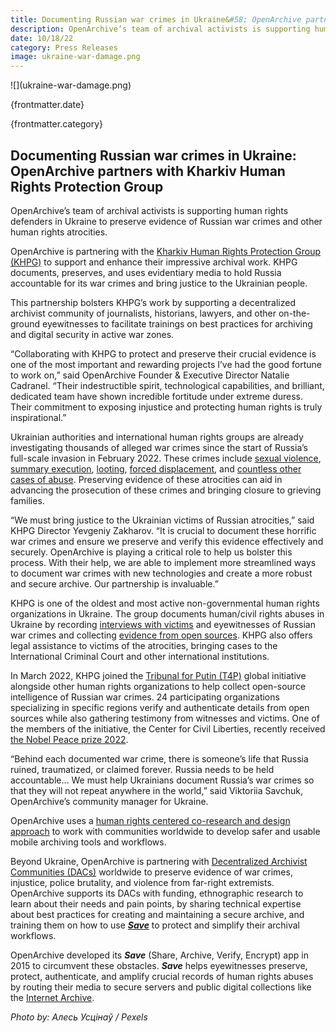 ```yaml
---
title: Documenting Russian war crimes in Ukraine&#58; OpenArchive partners with Kharkiv Human Rights Protection Group
description: OpenArchive’s team of archival activists is supporting human rights defenders in Ukraine to preserve evidence of Russian war crimes and other human rights atrocities.
date: 10/18/22
category: Press Releases
image: ukraine-war-damage.png
---
```



<ArticleHeaderSection>
![](ukraine-war-damage.png)

{frontmatter.date}

{frontmatter.category}

## Documenting Russian war crimes in Ukraine&#58; OpenArchive partners with Kharkiv Human Rights Protection Group

OpenArchive’s team of archival activists is supporting human rights defenders in Ukraine to preserve evidence of Russian war crimes and other human rights atrocities.

</ArticleHeaderSection>
<ContentSection>

OpenArchive is partnering with the [Kharkiv Human Rights Protection Group (KHPG)](https://khpg.org/en/1489698549) to support and enhance their impressive archival work. KHPG documents, preserves, and uses evidentiary media to hold Russia accountable for its war crimes and bring justice to the Ukrainian people.

This partnership bolsters KHPG’s work by supporting a decentralized archivist community of journalists, historians, lawyers, and other on-the-ground eyewitnesses to facilitate trainings on best practices for archiving and digital security in active war zones.

“Collaborating with KHPG to protect and preserve their crucial evidence is one of the most important and rewarding projects I’ve had the good fortune to work on,” said OpenArchive Founder & Executive Director Natalie Cadranel. “Their indestructible spirit, technological capabilities, and brilliant, dedicated team have shown incredible fortitude under extreme duress. Their commitment to exposing injustice and protecting human rights is truly inspirational.”

Ukrainian authorities and international human rights groups are already investigating thousands of alleged war crimes since the start of Russia’s full-scale invasion in February 2022. These crimes include [sexual violence](https://www.npr.org/2022/04/30/1093339262/ukraine-russia-rape-war-crimes), [summary execution](https://www.hrw.org/news/2022/05/18/ukraine-executions-torture-during-russian-occupation), [looting](https://www.bbc.com/news/world-europe-61643533), [forced displacement](https://khpg.org/en/1608811212), and [countless other cases of abuse](https://www.hrw.org/news/2022/05/18/ukraine-executions-torture-during-russian-occupation). Preserving evidence of these atrocities can aid in advancing the prosecution of these crimes and bringing closure to grieving families.

“We must bring justice to the Ukrainian victims of Russian atrocities,” said KHPG Director Yevgeniy Zakharov. “It is crucial to document these horrific war crimes and ensure we preserve and verify this evidence effectively and securely. OpenArchive is playing a critical role to help us bolster this process. With their help, we are able to implement more streamlined ways to document war crimes with new technologies and create a more robust and secure archive. Our partnership is invaluable.”

KHPG is one of the oldest and most active non-governmental human rights organizations in Ukraine. The group documents human/civil rights abuses in Ukraine by recording [interviews with victims](https://khpg.org/en/1309) and eyewitnesses of Russian war crimes and collecting [evidence from open sources](https://khpg.org/en/1608811231). KHPG also offers legal assistance to victims of the atrocities, bringing cases to the International Criminal Court and other international institutions.

In March 2022, KHPG joined the [Tribunal for Putin (T4P)](https://t4pua.org/en/1084) global initiative alongside other human rights organizations to help collect open-source intelligence of Russian war crimes. 24 participating organizations specializing in specific regions verify and authenticate details from open sources while also gathering testimony from witnesses and victims. One of the members of the initiative, the Center for Civil Liberties, recently received [the Nobel Peace prize 2022](https://www.nobelprize.org/prizes/peace/2022/press-release/).

“Behind each documented war crime, there is someone’s life that Russia ruined, traumatized, or claimed forever. Russia needs to be held accountable… We must help Ukrainians document Russia’s war crimes so that they will not repeat anywhere in the world,” said Viktoriia Savchuk, OpenArchive’s community manager for Ukraine.

OpenArchive uses a [human rights centered co-research and design approach](https://www.humanrightscentered.design/) to work with communities worldwide to develop safer and usable mobile archiving tools and workflows.

Beyond Ukraine, OpenArchive is partnering with [Decentralized Archivist Communities (DACs)](/news/archiving-forward-part-2) worldwide to preserve evidence of war crimes, injustice, police brutality, and violence from far-right extremists. OpenArchive supports its DACs with funding, ethnographic research to learn about their needs and pain points, by sharing technical expertise about best practices for creating and maintaining a secure archive, and training them on how to use [**_Save_**](/save) to protect and simplify their archival workflows.

OpenArchive developed its **_Save_** (Share, Archive, Verify, Encrypt) app in 2015 to circumvent these obstacles. **_Save_** helps eyewitnesses preserve, protect, authenticate, and amplify crucial records of human rights abuses by routing their media to secure servers and public digital collections like the [Internet Archive](https://archive.org/).

_Photo by: Алесь Усцінаў / Pexels_

</ContentSection>
